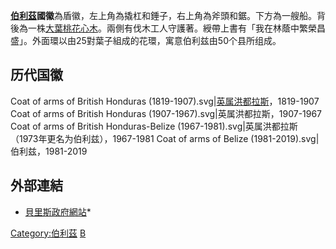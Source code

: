 {{Infobox coat of arms
|name             = 伯利兹国徽
|image            = Coat of arms of Belize.svg
|image_width      = 250
|lesser           = 
|lesser_width     = 
|lesser_caption   = 
|armiger          = [[伊丽莎白二世|伊丽莎白二世]] [[伯利兹君主|伯利兹君主]]
|year_adopted     = 2019
|crest            =
|torse            = 
|shield           =
|supporters       = 
|compartment      = 
|motto            = 
|orders           = 
|other_elements   = 
|use              = 
}}

'''[[伯利茲|伯利茲]]國徽'''為盾徽，左上角為撬杠和錘子，右上角為斧頭和鋸。下方為一艘船。背後為一株[[大葉桃花心木|大葉桃花心木]]。兩側有伐木工人守護著。綬帶上書有「我在林蔭中繁榮昌盛」。外面環以由25對葉子組成的花環，寓意伯利兹由50个县所组成。

==历代国徽==
<gallery>
Coat of arms of British Honduras (1819-1907).svg|[[英属洪都拉斯|英属洪都拉斯]]，1819-1907
Coat of arms of British Honduras (1907-1967).svg|英属洪都拉斯，1907-1967
Coat of arms of British Honduras-Belize (1967-1981).svg|英属洪都拉斯（1973年更名为伯利兹），1967-1981
Coat of arms of Belize (1981-2019).svg|伯利兹，1981-2019
</gallery>

== 外部連結 ==
* {{en}}[https://web.archive.org/web/20110208193548/http://www.belize.gov.bz/ 貝里斯政府網站]* {{en}}

{{美洲题目|国徽}}

[[Category:伯利茲|Category:伯利茲]]
[[Category:國徽|B]]
